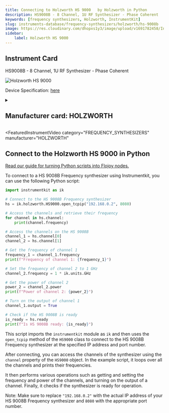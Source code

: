 ```yaml
---
title: Connecting to Holzworth HS 9000   by Holzworth in Python
description: HS9008B - 8 Channel, 1U RF Synthesizer - Phase Coherent
keywords: [frequency synthesizers, Holzworth, InstrumentKit] 
slug: instruments-database/frequency-synthesizers/holzworth/hs-9008b 
image: https://res.cloudinary.com/dhopxs1y3/image/upload/v1691782458/Instruments/Frequency%20synthesizer/HS-9008B/HS-9008B.jpg
sidebar:
    label: Holzworth HS 9000 
---
```



## Instrument Card

HS9008B - 8 Channel, 1U RF Synthesizer - Phase Coherent

![Holzworth HS 9000](https://res.cloudinary.com/dhopxs1y3/image/upload/v1691782458/Instruments/Frequency%20synthesizer/HS-9008B/HS-9008B.jpg)

Device Specification: [here](https://holzworth.com/Portals/0/datasheets/hs9000-series_datasheet.pdf)

<details style={{ marginTop: "15px"}}>
<summary><h2 style={{display:'inline'}}>Manufacturer card: HOLZWORTH</h2></summary>

![HOLZWORTH](https://res.cloudinary.com/dhopxs1y3/image/upload/v1692806181/Instruments/Vendor%20Logos/Holzworth.png)

**Holzworth** Instrumentation is a leader in high-performance phase noise analyzers and RF/microwave synthesizers optimized for ultra-low phase noise

- Headquarters: USA
- Yearly Revenue (millions, USD): 3
- Vendor Website: [here](https://holzworth.com)

</details>


<FeaturedInstrumentVideo
  category="FREQUENCY_SYNTHESIZERS"
  manufacturer="HOLZWORTH"
></FeaturedInstrumentVideo>

## Connect to the Holzworth HS 9000 in Python

[Read our guide for turning Python scripts into Flojoy nodes.](https://docs.flojoy.ai/contribution/blocks/custom-flojoy-block/)


<Tabs>

<TabItem value="Flojoy" label="Flojoy" className="flojoy-instrument-tabs">

<NodeCardCollection category='FREQUENCY_SYNTHESIZERS' manufacturer='HOLZWORTH'></NodeCardCollection>

</TabItem>
<TabItem value="InstrumentKit" label="InstrumentKit">

To connect to a HS 9008B Frequency synthesizer using Instrumentkit, you can use the following Python script:

```python
import instrumentkit as ik

# Connect to the HS 9008B Frequency synthesizer
hs = ik.holzworth.HS9000.open_tcpip("192.168.0.2", 8080)

# Access the channels and retrieve their frequency
for channel in hs.channel:
    print(channel.frequency)

# Access the channels on the HS 9008B
channel_1 = hs.channel[0]
channel_2 = hs.channel[1]

# Get the frequency of channel 1
frequency_1 = channel_1.frequency
print(f"Frequency of channel 1: {frequency_1}")

# Set the frequency of channel 2 to 1 GHz
channel_2.frequency = 1 * ik.units.GHz

# Get the power of channel 2
power_2 = channel_2.power
print(f"Power of channel 2: {power_2}")

# Turn on the output of channel 1
channel_1.output = True

# Check if the HS 9008B is ready
is_ready = hs.ready
print(f"Is HS 9008B ready: {is_ready}")
```

This script imports the `instrumentkit` module as `ik` and then uses the `open_tcpip` method of the `HS9000` class to connect to the HS 9008B Frequency synthesizer at the specified IP address and port number.

After connecting, you can access the channels of the synthesizer using the `channel` property of the `HS9000` object. In the example script, it loops over all the channels and prints their frequencies. 

It then performs various operations such as getting and setting the frequency and power of the channels, and turning on the output of a channel. Finally, it checks if the synthesizer is ready for operation.

Note: Make sure to replace `"192.168.0.2"` with the actual IP address of your HS 9008B Frequency synthesizer and `8080` with the appropriate port number. 

</TabItem>
</Tabs>
